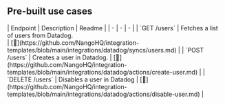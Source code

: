 
## Pre-built use cases

<AccordionGroup>


<Accordion title="Users">
| Endpoint | Description | Readme |
| - | - | - |
| `GET /users` | Fetches a list of users from Datadog.<br /> | [🔗](https://github.com/NangoHQ/integration-templates/blob/main/integrations/datadog/syncs/users.md) |
| `POST /users` | Creates a user in Datadog. | [🔗](https://github.com/NangoHQ/integration-templates/blob/main/integrations/datadog/actions/create-user.md) |
| `DELETE /users` | Disables a user in Datadog | [🔗](https://github.com/NangoHQ/integration-templates/blob/main/integrations/datadog/actions/disable-user.md) |
</Accordion>

</AccordionGroup>

